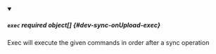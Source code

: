 


<details className="config-field" data-expandable="true" open>
<summary>

##### `exec` <span className="config-field-required" data-required="false">required</span> <span className="config-field-type">object[]</span> <span className="config-field-default"></span> <span className="config-field-enum"></span> {#dev-sync-onUpload-exec}

Exec will execute the given commands in order after a sync operation

</summary>

<PartialExecreference />


</details>
